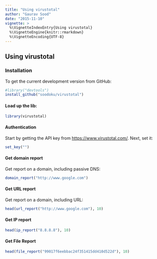 ```yaml
---
title: "Using virustotal"
author: "Gaurav Sood"
date: "2015-11-10"
vignette: >
  %\VignetteIndexEntry{Using virustotal}
  %\VignetteEngine{knitr::rmarkdown}
  %\VignetteEncoding{UTF-8}
---
```


## Using virustotal

### Installation

To get the current development version from GitHub:


```r
#library("devtools")
install_github("soodoku/virustotal")
```

#### Load up the lib:

```r
library(virustotal)
```

#### Authentication

Start by getting the API key from [https://www.virustotal.com/](https://www.virustotal.com/). Next, set it:

```r
set_key("")
```

#### Get domain report

Get report on a domain, including passive DNS:

```r
domain_report("http://www.google.com")
```

#### Get URL report

Get report on a domain, including URL:

```r
head(url_report("http://www.google.com"), 10)
```

#### Get IP report

```r
head(ip_report("8.8.8.8"), 10)
```
#### Get File Report

```r
head(file_report("99017f6eebbac24f351415dd410d522d"), 10)
```
